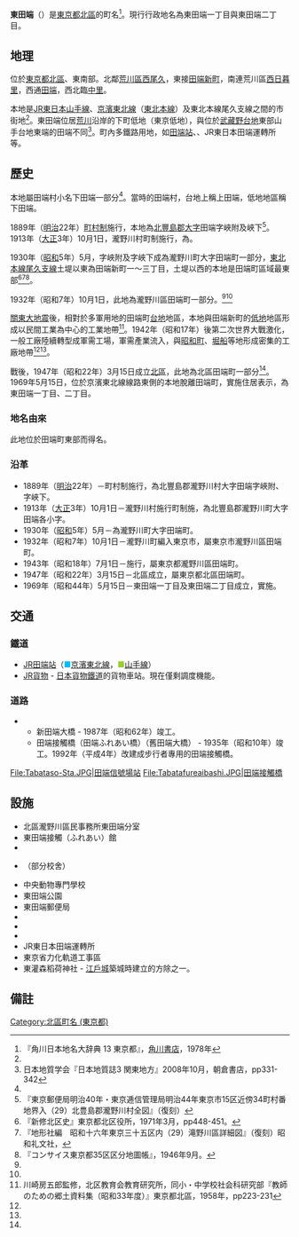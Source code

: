 {{Pathnav|日本|東京都|[[北區_(東京都)|北區]]|frame=1}}
{{Infobox Settlement
|official_name = 東田端
|settlement_type = [[町|町]] 
|image_skyline = Amijirushi0.JPG
|imagesize = 240px
|image_caption = 東田端一丁目。
|image_flag = 
|image_seal = 
| image_map = 
| map_caption = 東田端的位置
|pushpin_map = Tokyo city
|latd=35|latm=44|lats=17.02|latNS=N
|longd=139|longm=45|longs=39.10|longEW=E
|subdivision_type = [[國家|國家]]
|subdivision_name = [[File:Flag_of_Japan.svg|border]] [[日本|日本]]
|subdivision_type1 = [[都道府縣|都道府縣]]
|subdivision_name1 = [[File:Flag_of_Tokyo_Prefecture.svg|25px]] [[東京都|東京都]]
|subdivision_type2 = [[東京都特別區|特別區]]
|subdivision_name2 = [[File:Flag_of_Kita,_Tokyo.svg|25px]] [[北區_(東京都)|北區]]
|subdivision_type3 = [[地區|地區]]
|subdivision_name3 = {{link-ja|瀧野川區|滝野川区|瀧野川地區}}
|established_title = 
|established_date =
|government_type = 
|leader_title = 
|leader_name = 
|area_magnitude = 
|area_total_sq_mi =
|area_total_km2 = 0.432
|area_land_sq_mi =
|area_land_km2 = 
|area_urban_sq_mi = 
|area_urban_km2 = 
|area_metro_km2 = 
|area_metro_sq_mi = 
|population_as_of= 2014年（平成26年）9月1日
|population_footnotes = <ref>[http://www.city.kita.tokyo.jp/docs/digital/1108/atts/110811/attachment/attachment.xls 世帯と人口｜東京都北区] {{webarchive|url=https://web.archive.org/web/20140913102431/http://www.city.kita.tokyo.jp/docs/digital/1108/atts/110811/attachment/attachment.xls |date=2014-09-13 }}</ref>
|population_total = 3299
|population_urban = 
|population_metro =
|population_density_sq_mi = 
|population_density_km2 = auto
| timezone = [[日本標準時間|JST]]
| utc_offset = +9
|timezone_DST =
|utc_offset_DST = 
|elevation_footnotes=
|elevation_m = 
|elevation_ft = 
|postal_code_type = [[郵遞區號|郵遞區號]]
|postal_code = 114-0013（{{link-ja|王子郵便局|王子郵便局}}管區）
|area_code = 03（東京MA）
|registration_plate = 練馬
|website = 
|footnotes = ※座標在JR田端站
}}
'''東田端'''（{{jpn|j=東田端|hg=ひがしたばた|rm=Higashi-tabata|f=y}}）是[[東京都|東京都]][[北區_(東京都)|北區]]的町名<ref name="kado">『角川日本地名大辞典 13 東京都』，[[角川書店|角川書店]]，1978年</ref>。現行行政地名為東田端一丁目與東田端二丁目。

== 地理 ==
位於[[東京都|東京都]][[北區_(東京都)|北區]]、{{link-ja|瀧野川區|滝野川区|瀧野川地區}}東南部。北鄰[[荒川區|荒川區]][[西尾久|西尾久]]，東接[[田端新町|田端新町]]，南連荒川區[[西日暮里|西日暮里]]，西通[[田端|田端]]，西北臨[[中里_(東京都北區)|中里]]。

本地是[[東日本旅客鐵道|JR東日本]][[山手線|山手線]]、[[京濱東北線|京濱東北線]]（[[東北本線|東北本線]]）及東北本線尾久支線之間的市街地<ref name="kado" />。東田端位居[[荒川_(關東)|荒川]]沿岸的下町低地（東京低地），與位於[[武藏野台地|武藏野台地]]東部山手台地東端的田端不同<ref>日本地質学会『日本地質誌3 関東地方』2008年10月，朝倉書店，pp331-342</ref>。町內多鐵路用地，如[[田端站|田端站]]、{{link-ja|田端信號場站|田端信号場駅}}、JR東日本田端運轉所等。

== 歷史 ==
本地屬田端村小名下田端一部分<ref name="kado" />。當時的田端村，台地上稱上田端，低地地區稱下田端。

1889年（[[明治|明治]]22年）[[町村制|町村制]]施行，本地為[[北豐島郡|北豐島郡]]{{link-ja|瀧野川區|滝野川区|瀧野川村}}[[大字|大字]]田端字峽附及峽下<ref name="takimuramap">『東京郵便局明治40年・東京逓信管理局明治44年東京市15区近傍34町村番地界入（29）北豊島郡瀧野川村全図』（復刻）{{link-ja|人文社|人文社}}</ref>。1913年（[[大正|大正]]3年）10月1日，瀧野川村町制施行，為{{link-ja|瀧野川區|滝野川区|瀧野川町}}。 

1930年（[[昭和|昭和]]5年）5月，字峽附及字峽下成為瀧野川町大字田端町一部分，[[東北本線|東北本線尾久支線]]土堤以東為田端新町一～三丁目，土堤以西的本地是田端町區域最東部<ref name="sinshu">『新修北区史』東京都北区役所，1971年3月，pp448-451。</ref><ref name="takimap">『地形社編　昭和十六年東京三十五区内（29）滝野川區詳細図』（復刻）昭和礼文社，{{link-ja|人文社|人文社}}</ref><ref name="takimap2">『コンサイス東京都35区区分地圖帳』{{link-ja|日本地圖|日本地図}}，1946年9月。</ref>。

1932年（昭和7年）10月1日，此地為瀧野川區田端町一部分。<ref name="sinshu" /><ref name="kado" />

[[關東大地震|關東大地震]]後，相對於多軍用地的田端町[[台地|台地]]地區，本地與田端新町的[[低地|低地]]地區形成以民間工業為中心的工業地帶<ref name="kyoin">川崎房五郎監修，北区教育会教育研究所，同小・中学校社会科研究部『教師のための郷土資料集（昭和33年度）』東京都北區，1958年，pp223-231</ref>。1942年（昭和17年）後第二次世界大戰激化，一般工廠陸續轉型成軍需工場，軍需產業流入，與[[昭和町_(東京都北區)|昭和町]]、[[堀船|堀船]]等地形成密集的工廠地帶<ref name="kado" /><ref name="kyoin" />。

戰後，1947年（昭和22年）3月15日成立[[北區_(東京都)|北區]]，此地為北區田端町一部分<ref name="kado" />。1969年5月15日，位於京濱東北線線路東側的本地脫離田端町，實施住居表示，為東田端一丁目、二丁目。

=== 地名由來 ===
此地位於田端町東部而得名。

=== 沿革 ===
* 1889年（[[明治|明治]]22年）－町村制施行，為北豐島郡瀧野川村大字田端字峽附、字峽下。
* 1913年（[[大正|大正]]3年）10月1日－瀧野川村施行町制施，為北豐島郡瀧野川町大字田端各小字。
* 1930年（[[昭和|昭和]]5年）5月－為瀧野川町大字田端町。
* 1932年（昭和7年）10月1日－瀧野川町編入東京市，屬東京市瀧野川區田端町。
* 1943年（昭和18年）7月1日－{{link-ja|東京都制|東京都制}}施行，屬東京都瀧野川區田端町。 
* 1947年（昭和22年）3月15日－北區成立，屬東京都北區田端町。
* 1969年（昭和44年）5月15日－東田端一丁目及東田端二丁目成立，實施{{link-ja|住居表示|住居表示}}。

== 交通 ==
=== 鐵道 ===
* [[東日本旅客鐵道|JR]][[田端站|田端站]]（<span style="color:deepskyblue">■</span>[[京濱東北線|京濱東北線]]，<span style="color:yellowgreen">■</span>[[山手線|山手線]]）
* [[日本貨物鐵道|JR貨物]]{{link-ja|田端信號場站|田端信号場駅}} - [[日本貨物鐵道|日本貨物鐵道]]的貨物車站。現在僅剩調度機能。

=== 道路 ===
* {{link-ja|東京都道458號白山小台線|東京都道458号白山小台線}}
** 新田端大橋 - 1987年（昭和62年）竣工。
** 田端接觸橋（田端ふれあい橋）（舊田端大橋） - 1935年（昭和10年）竣工。1992年（平成4年）改建成步行者專用的田端接觸橋。
<gallery>
File:Tabataso-Sta.JPG|田端信號場站
File:Tabatafureaibashi.JPG|田端接觸橋
</gallery>

== 設施 ==
* 北區瀧野川區民事務所東田端分室
* 東田端接觸（ふれあい）館
* {{link-ja|北區立瀧野川第四小學校|北区立滝野川第四小学校}}
* {{link-ja|中央工學校|中央工学校}}（部分校舍）
* 中央動物專門學校
* 東田端公園
* 東田端郵便局
* {{link-ja|東日本旅客鐵道東京支社|東日本旅客鉄道東京支社}}
* {{link-ja|あみ印食品工業|あみ印食品工業|あみ印食品工業本社}}
* {{link-ja|METS飯店|ホテルメッツチェーン|田端METS飯店}}
* JR東日本田端運轉所
* 東京省力化軌道工事區
* 東灌森稻荷神社 - [[江戶城|江戶城]]築城時建立的方除之一。

== 備註 ==
{{Reflist}}

{{Geographic Location
|Centre    = 東田端
|North     = [[荒川區|荒川區]][[西尾久|西尾久]]
|Northeast = 
|East      = [[田端新町|田端新町]]
|Southeast = 
|South     = 荒川區[[西日暮里|西日暮里]]
|Southwest = [[田端|田端]]
|West      = [[中里_(東京都北區)|中里]]
|Northwest = [[上中里|上中里]]
|image     = 
}}

{{東京都北區的町名}}

{{DEFAULTSORT:Higashi-Tabata}}
[[Category:北區町名_(東京都)|Category:北區町名 (東京都)]]
